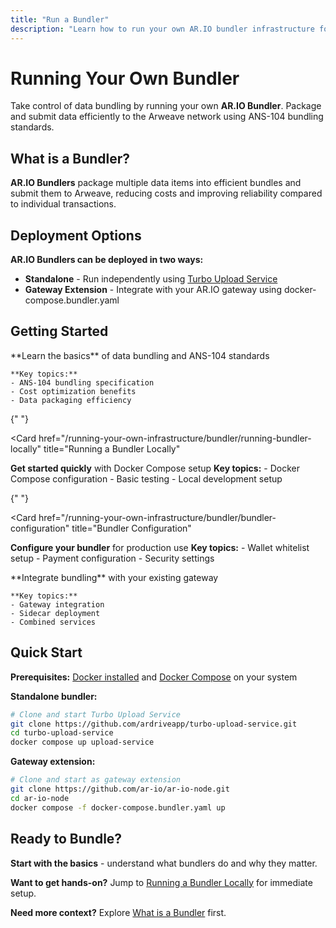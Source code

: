 ```yaml
---
title: "Run a Bundler"
description: "Learn how to run your own AR.IO bundler infrastructure for efficient data packaging and submission to Arweave"
---
```


# Running Your Own Bundler

Take control of data bundling by running your own **AR.IO Bundler**. Package and submit data efficiently to the Arweave network using ANS-104 bundling standards.

## What is a Bundler?

**AR.IO Bundlers** package multiple data items into efficient bundles and submit them to Arweave, reducing costs and improving reliability compared to individual transactions.

## Deployment Options

**AR.IO Bundlers can be deployed in two ways:**

- **Standalone** - Run independently using [Turbo Upload Service](https://github.com/ardriveapp/turbo-upload-service)
- **Gateway Extension** - Integrate with your AR.IO gateway using docker-compose.bundler.yaml

## Getting Started

<Cards>
  <Card href="/running-your-own-infrastructure/bundler/what-is-a-bundler" title="What is a Bundler?">
    **Learn the basics** of data bundling and ANS-104 standards
    
    **Key topics:**
    - ANS-104 bundling specification
    - Cost optimization benefits
    - Data packaging efficiency
  </Card>

{" "}

<Card
  href="/running-your-own-infrastructure/bundler/running-bundler-locally"
  title="Running a Bundler Locally"
>
  **Get started quickly** with Docker Compose setup **Key topics:** - Docker
  Compose configuration - Basic testing - Local development setup
</Card>

{" "}

<Card
  href="/running-your-own-infrastructure/bundler/bundler-configuration"
  title="Bundler Configuration"
>
  **Configure your bundler** for production use **Key topics:** - Wallet
  whitelist setup - Payment configuration - Security settings
</Card>

  <Card href="/running-your-own-infrastructure/bundler/bundler-as-gateway-extension" title="Bundler as Gateway Extension">
    **Integrate bundling** with your existing gateway
    
    **Key topics:**
    - Gateway integration
    - Sidecar deployment
    - Combined services
  </Card>
</Cards>

## Quick Start

**Prerequisites:** [Docker installed](https://docs.docker.com/engine/install/) and [Docker Compose](https://docs.docker.com/compose/install/) on your system

**Standalone bundler:**

```bash
# Clone and start Turbo Upload Service
git clone https://github.com/ardriveapp/turbo-upload-service.git
cd turbo-upload-service
docker compose up upload-service
```

**Gateway extension:**

```bash
# Clone and start as gateway extension
git clone https://github.com/ar-io/ar-io-node.git
cd ar-io-node
docker compose -f docker-compose.bundler.yaml up
```

## Ready to Bundle?

**Start with the basics** - understand what bundlers do and why they matter.

**Want to get hands-on?** Jump to [Running a Bundler Locally](/running-your-own-infrastructure/bundler/running-bundler-locally) for immediate setup.

**Need more context?** Explore [What is a Bundler](/running-your-own-infrastructure/bundler/what-is-a-bundler) first.
